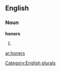 
==English==

===Noun===
'''honers'''

# {{plural of|[[honer]]}}

[[Category:English plurals]]

[[ar:honers]]